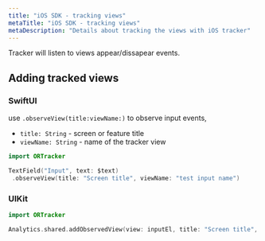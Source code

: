 ```yaml
---
title: "iOS SDK - tracking views"
metaTitle: "iOS SDK - tracking views"
metaDescription: "Details about tracking the views with iOS tracker"
---
```


Tracker will listen to views appear/dissapear events.

## Adding tracked views

### SwiftUI

use `.observeView(title:viewName:)` to observe input events,

- `title: String` - screen or feature title
- `viewName: String` - name of the tracker view

```swift
import ORTracker

TextField("Input", text: $text)
 .observeView(title: "Screen title", viewName: "test input name")

```

### UIKit
```swift
import ORTracker

Analytics.shared.addObservedView(view: inputEl, title: "Screen title", viewName: "test input name")
```